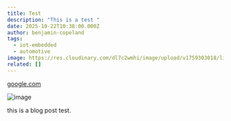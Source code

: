 ```yaml
---
title: Test
description: "This is a test "
date: 2025-10-22T10:38:00.000Z
author: benjamin-copeland
tags:
  - iot-embedded
  - automotive
image: https://res.cloudinary.com/dl7c2wmhi/image/upload/v1759303018/linaro-website/images/blog/image5_lcmp2u.png
related: []
---
```

[google.com](google.com)

![image](https://res.cloudinary.com/dl7c2wmhi/image/upload/v1759326507/linaro-website/images/blog/image4-2_esv5pt.png)

this is a blog post test.
